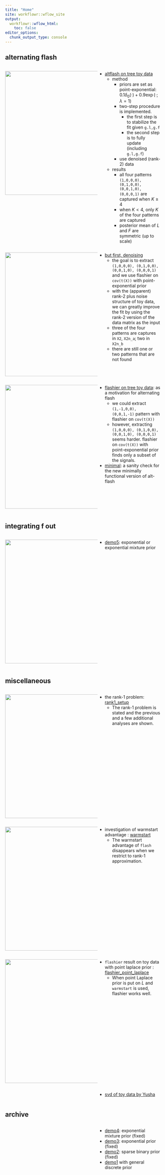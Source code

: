 ```yaml
---
title: "Home"
site: workflowr::wflow_site
output:
  workflowr::wflow_html:
    toc: false
editor_options:
  chunk_output_type: console
---
```



## alternating flash

:::: {style="display: flex;"}
::: {style="min-width: 300px; max-width: 300px"}
<img src="https://joonsukkang.github.io/mf/figure/tree_toy_altflash_1.Rmd/unnamed-chunk-14-2.png" width="400">
:::
::: {}
+ [altflash on tree toy data](tree_toy_altflash_1.html)
  + method
    + priors are set as point-exponential: $0.1\delta_0(\cdot)+0.9\exp(\cdot; \lambda=1)$
    + two-step procedure is implemented. 
      + the first step is to stabilize the fit given `g.l,g.f`
      + the second step is to fully update (including `g.l,g.f`)
    + use denoised (rank-2) data
  + results
    + all four patterns `(1,0,0,0), (0,1,0,0), (0,0,1,0), (0,0,0,1)` are captured when $K\geq4$
    + when $K<4$, only $K$ of the four patterns are captured
    + posterior mean of $L$ and $F$ are symmetric (up to scale)

:::
::::




:::: {style="display: flex;"}
::: {style="min-width: 300px; max-width: 300px"}
<img src="https://joonsukkang.github.io/mf/figure/tree_toy_flashier_denoising.Rmd/unnamed-chunk-8-2.png" width="400">
:::
::: {}
+ [but first, denoising](tree_toy_flashier_denoising.html)
  + the goal is to extract `(1,0,0,0), (0,1,0,0), (0,0,1,0), (0,0,0,1)` and we use flashier on `cov(t(X))` with point-exponential prior
  + with the (apparent) rank-2 plus noise structure of toy data, we can greatly improve the fit by using the rank-2 version of the data matrix as the input
  + three of the four patterns are captures in `X2`, `X2n_a`; two in `X2n_b`
  + there are still one or two patterns that are not found

:::
::::








:::: {style="display: flex;"}
::: {style="min-width: 300px; max-width: 300px"}
<img src="https://raw.githubusercontent.com/joonsukkang/mf/master/docs/figure/tree_toy_flashier.Rmd/unnamed-chunk-10-1.png" width="400">
:::
::: {}
+ [flashier on tree toy data](tree_toy_flashier.html): as a motivation for alternating flash
  + we could extract `(1,-1,0,0), (0,0,1,-1)` pattern with flashier on `cov(t(X))`
  + however, extracting `(1,0,0,0), (0,1,0,0), (0,0,1,0), (0,0,0,1)` seems harder. flashier on `cov(t(X))` with point-exponential prior finds only a subset of the signals.
  

+ [minimal](alt-flash-sanity.html): a sanity check for the new minimally functional version of alt-flash


:::
::::



## integrating f out



:::: {style="display: flex;"}
::: {style="min-width: 300px; max-width: 300px"}
<img src="https://joonsukkang.github.io/mf/figure/demo5_model_exp_or_expmix.Rmd/unnamed-chunk-20-1.png" width="400">
:::
::: {}
+ [demo5](demo5_model_exp_or_expmix.html): exponential or exponential mixture prior


:::
::::


## miscellaneous

:::: {style="display: flex;"}
::: {style="min-width: 300px; max-width: 300px"}
<img src="https://joonsukkang.github.io/mf/figure/rank1_setup.Rmd/unnamed-chunk-7-1.png" width="400">
:::
::: {}
+ the rank-1 problem: [rank1_setup](rank1_setup.html)
  + The rank-1 problem is stated and the previous and a few additional analyses are shown.
:::
::::

:::: {style="display: flex;"}
::: {style="min-width: 300px; max-width: 300px"}
<img src="https://joonsukkang.github.io/mf/figure/warmstart.Rmd/unnamed-chunk-7-1.png" width="400">
:::
::: {}

+ investigation of warmstart advantage  : [warmstart](warmstart.html)
  + The warmstart advantage of `flash` disappears when we restrict to rank-1 approximation.

:::
::::

:::: {style="display: flex;"}
::: {style="min-width: 300px; max-width: 300px"}
<img src="https://joonsukkang.github.io/mf/figure/flashier_point_laplace.Rmd/unnamed-chunk-4-1.png" width="400">
:::
::: {}

+ `flashier` result on toy data with point laplace prior : [flashier_point_laplace](flashier_point_laplace.html)
  + When point Laplace prior is put on $L$ and `warmstart` is used, flashier works well.

:::
::::



:::: {style="display: flex;"}
::: {style="min-width: 300px; max-width: 300px"}
:::
::: {}

+ [svd of toy data by Yusha](toy_Yusha_svd.html)

:::
::::

## archive
:::: {style="display: flex;"}
::: {style="min-width: 300px; max-width: 300px"}
:::
::: {}

+ [demo4](model_exp_mixture_prior.html): exponential mixture prior (fixed)
+ [demo3](model_exp_prior.html): exponential prior (fixed)
+ [demo2](demo2_toy.html): sparse binary prior (fixed)
+ [demo1](demo_toy.html) with general discrete prior


:::
::::


